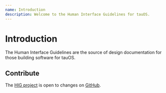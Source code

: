 ```yaml
---
name: Introduction
description: Welcome to the Human Interface Guidelines for tauOS.
---
```


# Introduction

The Human Interface Guidelines are the source of design documentation for those building software for tauOS.

## Contribute

The [HIG project](https://github.com/tau-OS/devdocs/tree/main/docs/hig) is open to changes on [GitHub](https://github.com/tau-OS).
